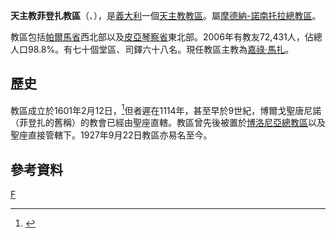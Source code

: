 {{Infobox Roman Catholic diocese
|name= 菲登扎
|jurisdiction=教區
|latin = Dioecesis Fidentina
|image =Facciata Duomo Fidenza.jpg
|caption = 聖唐尼諾主教座堂
|location = [[義大利|義大利]]
|territory = [[帕爾馬省|帕爾馬省]]、[[皮亞琴察省|皮亞琴察省]]
|population = 72,431
|rite = [[罗马礼|罗马礼]]
|patron =[[聖唐尼諾|聖唐尼諾]]
|province = 摩德納-諾南托拉
|established =1601年
|cathedral = [[聖唐尼諾主教座堂|聖唐尼諾主教座堂]]
|co-cathedral =
|leadership = 主教
|website = [http://www.diocesifidenza.it/ 官方網頁]
|pope = 
|patriarch= 
|metropolitan = 
|ordinary =嘉祿·馬扎
|coadjutor archbishop =
|coadjutor bishop =
|auxiliary =
|emeritus =
}}
'''天主教菲登扎教區'''（{{lang-la|Dioecesis Fidentina}}、{{lang-it|Diocesi di Fidenza}}），是[[義大利|義大利]]一個[[天主教|天主教]][[教區|教區]]。屬[[天主教摩德納-諾南托拉總教區|摩德納-諾南托拉總教區]]。

教區包括[[帕爾馬省|帕爾馬省]]西北部以及[[皮亞琴察省|皮亞琴察省]]東北部。2006年有教友72,431人，佔總人口98.8%。有七十個堂區、司鐸六十八名。現任教區主教為[[嘉祿·馬扎|嘉祿·馬扎]]。

==歷史==
教區成立於1601年2月12日，<ref>{{Cite web |url=http://www.webdiocesi.chiesacattolica.it/pls/cci_dioc_new/v3_s2ew_consultazione.mostra_pagina?id_pagina=27012 |title=Storia |access-date=2014-10-04 |archive-date=2018-07-28 |archive-url=https://web.archive.org/web/20180728035733/http://www.webdiocesi.chiesacattolica.it/pls/cci_dioc_new/v3_s2ew_consultazione.mostra_pagina?id_pagina=27012 |dead-url=no }}</ref>但者遲在1114年，甚至早於9世紀，博爾戈聖唐尼諾（菲登扎的舊稱）的教會已經由聖座直轄。教區曾先後被置於[[天主教博洛尼亞總教區|博洛尼亞總教區]]以及聖座直接管轄下。1927年9月22日教區亦易名至今。

==參考資料==
{{reflist}}
[[Category:義大利天主教教區|F]]
{{意大利天主教教區}}